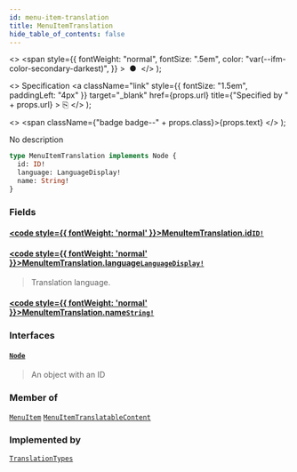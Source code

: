 ```yaml
---
id: menu-item-translation
title: MenuItemTranslation
hide_table_of_contents: false
---
```


  <>
    <span
      style={{
        fontWeight: "normal",
        fontSize: ".5em",
        color: "var(--ifm-color-secondary-darkest)",
      }}
    >
      &nbsp;●&nbsp;
    </span>
  </>
);

  <>
    Specification
    <a
      className="link"
      style={{ fontSize: "1.5em", paddingLeft: "4px" }}
      target="\_blank"
      href={props.url}
      title={"Specified by " + props.url}
    >
      ⎘
    </a>
  </>
);

  <>
    <span className={"badge badge--" + props.class}>{props.text}</span>
  </>
);

No description

```graphql
type MenuItemTranslation implements Node {
  id: ID!
  language: LanguageDisplay!
  name: String!
}
```

### Fields

#### [<code style={{ fontWeight: 'normal' }}>MenuItemTranslation.<b>id</b></code>](#)<Bullet />[`ID!`](../../api-reference/scalars/id) <Badge class="secondary" text="non-null"/> <Badge class="secondary" text="scalar"/>

>

#### [<code style={{ fontWeight: 'normal' }}>MenuItemTranslation.<b>language</b></code>](#)<Bullet />[`LanguageDisplay!`](../../api-reference/objects/language-display) <Badge class="secondary" text="non-null"/> <Badge class="secondary" text="object"/>

> Translation language.

#### [<code style={{ fontWeight: 'normal' }}>MenuItemTranslation.<b>name</b></code>](#)<Bullet />[`String!`](../../api-reference/scalars/string) <Badge class="secondary" text="non-null"/> <Badge class="secondary" text="scalar"/>

>

### Interfaces

#### [`Node`](../../api-reference/interfaces/node) <Badge class="secondary" text="interface"/>

> An object with an ID

### Member of

[`MenuItem`](../../api-reference/objects/menu-item) <Badge class="secondary" text="object"/><Bullet />[`MenuItemTranslatableContent`](../../api-reference/objects/menu-item-translatable-content) <Badge class="secondary" text="object"/>

### Implemented by

[`TranslationTypes`](../../api-reference/unions/translation-types) <Badge class="secondary" text="union"/>
